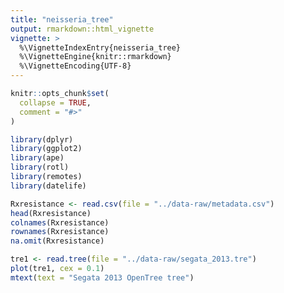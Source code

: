 ```yaml
---
title: "neisseria_tree"
output: rmarkdown::html_vignette
vignette: >
  %\VignetteIndexEntry{neisseria_tree}
  %\VignetteEngine{knitr::rmarkdown}
  %\VignetteEncoding{UTF-8}
---
```


```r
knitr::opts_chunk$set(
  collapse = TRUE,
  comment = "#>"
)
```


```r
library(dplyr)
library(ggplot2)
library(ape)
library(rotl)
library(remotes)
library(datelife)
```

```r
Rxresistance <- read.csv(file = "../data-raw/metadata.csv")
head(Rxresistance)
colnames(Rxresistance)
rownames(Rxresistance)
na.omit(Rxresistance)
```

```r
tre1 <- read.tree(file = "../data-raw/segata_2013.tre")
plot(tre1, cex = 0.1)
mtext(text = "Segata 2013 OpenTree tree")
```

